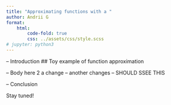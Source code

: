 ```yaml
---
title: "Approximating functions with a "
author: Andrii G
format:
    html:
        code-fold: true
        css: ../assets/css/style.scss
# jupyter: python3
---
```


-- Introduction
## Toy example of function approximation

-- Body here 2 a change
-- another changes
-- SHOULD SSEE THIS

-- Conclusion


Stay tuned!
